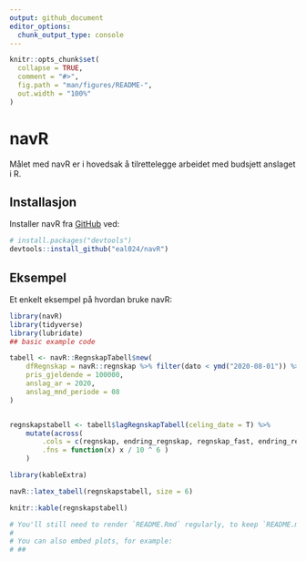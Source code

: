 ```yaml
---
output: github_document
editor_options: 
  chunk_output_type: console
---
```


<!-- README.md is generated from README.Rmd. Please edit that file -->

```r
knitr::opts_chunk$set(
  collapse = TRUE,
  comment = "#>",
  fig.path = "man/figures/README-",
  out.width = "100%"
)
```

# navR

<!-- badges: start -->
<!-- badges: end -->

Målet med navR er i hovedsak å tilrettelegge arbeidet med budsjett anslaget i R. 

## Installasjon

Installer navR fra [GitHub](https://github.com/) ved:


``` r
# install.packages("devtools")
devtools::install_github("eal024/navR")
```
## Eksempel

Et enkelt eksempel på hvordan bruke navR:  

```r
library(navR)
library(tidyverse)
library(lubridate)
## basic example code
```



```r
tabell <- navR::RegnskapTabell$new(
    dfRegnskap = navR::regnskap %>% filter(dato < ymd("2020-08-01")) %>% rename( pris = g),
    pris_gjeldende = 100000,
    anslag_ar = 2020,
    anslag_mnd_periode = 08
)


regnskapstabell <- tabell$lagRegnskapTabell(celing_date = T) %>%
    mutate(across(
        .cols = c(regnskap, endring_regnskap, regnskap_fast, endring_regnskap_f),
        .fns = function(x) x / 10 ^ 6 ) 
    )

```


```r
library(kableExtra)

navR::latex_tabell(regnskapstabell, size = 6)

knitr::kable(regnskapstabell)

```



```r

# You'll still need to render `README.Rmd` regularly, to keep `README.md` up-to-date. `devtools::build_readme()` is handy for this. You could also use GitHub Actions to re-render `README.Rmd` every time you push. An example workflow can be found here: <https://github.com/r-lib/actions/tree/master/examples>.
# 
# You can also embed plots, for example:
# ##

```


